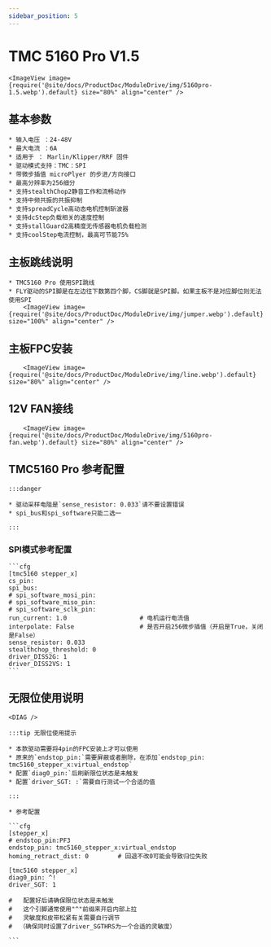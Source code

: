 ```yaml
---
sidebar_position: 5
---
```





# TMC 5160 Pro V1.5

    <ImageView image={require('@site/docs/ProductDoc/ModuleDrive/img/5160pro-1.5.webp').default} size="80%" align="center" />

## 基本参数

    * 输入电压 ：24-48V
    * 最大电流 ：6A
    * 适用于 ： Marlin/Klipper/RRF 固件
    * 驱动模式支持：TMC：SPI
    * 带微步插值 microPlyer 的步进/方向接口
    * 最高分辨率为256细分
    * 支持stealthChop2静音工作和流畅动作
    * 支持中频共振的共振抑制
    * 支持spreadCycle高动态电机控制斩波器
    * 支持dcStep负载相关的速度控制
    * 支持stallGuard2高精度无传感器电机负载检测
    * 支持coolStep电流控制，最高可节能75%

## 主板跳线说明

    * TMC5160 Pro 使用SPI跳线
    * FLY驱动的SPI脚是在左边往下数第四个脚，CS脚就是SPI脚。如果主板不是对应脚位则无法使用SPI
        <ImageView image={require('@site/docs/ProductDoc/ModuleDrive/img/jumper.webp').default} size="100%" align="center" />

## 主板FPC安装

        <ImageView image={require('@site/docs/ProductDoc/ModuleDrive/img/line.webp').default} size="80%" align="center" />

## 12V FAN接线

        <ImageView image={require('@site/docs/ProductDoc/ModuleDrive/img/5160pro-fan.webp').default} size="80%" align="center" />


## TMC5160 Pro 参考配置

    :::danger

    * 驱动采样电阻是`sense_resistor: 0.033`请不要设置错误
    * spi_bus和spi_software只能二选一
    
    :::

### SPI模式参考配置

    ```cfg
    [tmc5160 stepper_x]
    cs_pin:
    spi_bus:
    # spi_software_mosi_pin:
    # spi_software_miso_pin:
    # spi_software_sclk_pin: 
    run_current: 1.0                    # 电机运行电流值
    interpolate: False                  # 是否开启256微步插值（开启是True，关闭是False）
    sense_resistor: 0.033
    stealthchop_threshold: 0
    driver_DISS2G: 1
    driver_DISS2VS: 1
    ```

## 无限位使用说明

    <DIAG />

    :::tip 无限位使用提示

    * 本款驱动需要将4pin的FPC安装上才可以使用
    * 原来的`endstop_pin:`需要屏蔽或者删除，在添加`endstop_pin: tmc5160_stepper_x:virtual_endstop`
    * 配置`diag0_pin:`后刷新限位状态是未触发
    * 配置`driver_SGT: :`需要自行测试一个合适的值

    :::

    * 参考配置

    ```cfg
    [stepper_x]
    # endstop_pin:PF3
    endstop_pin: tmc5160_stepper_x:virtual_endstop
    homing_retract_dist: 0        # 回退不改0可能会导致归位失败

    [tmc5160 stepper_x]
    diag0_pin: ^!
    driver_SGT: 1

    #   配置好后请确保限位状态是未触发
    #   这个引脚通常使用"^"前缀来开启内部上拉
    #   灵敏度和皮带松紧有关需要自行调节
    #  （确保同时设置了driver_SGTHRS为一个合适的灵敏度）

    ```

